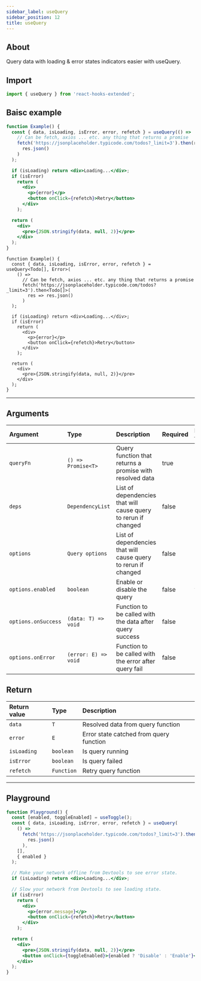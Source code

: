 ```yaml
---
sidebar_label: useQuery
sidebar_position: 12
title: useQuery
---
```



## About

Query data with loading & error states indicators easier with useQuery.

## Import

```javascript
import { useQuery } from 'react-hooks-extended';
```

## Baisc example

<Tabs groupId="lng">
  <TabItem value="javascript" label="JavaScript">

```jsx
function Example() {
  const { data, isLoading, isError, error, refetch } = useQuery(() =>
    // Can be fetch, axios ... etc. any thing that returns a promise
    fetch('https://jsonplaceholder.typicode.com/todos?_limit=3').then(res =>
      res.json()
    )
  );

  if (isLoading) return <div>Loading...</div>;
  if (isError)
    return (
      <div>
        <p>{error}</p>
        <button onClick={refetch}>Retry</button>
      </div>
    );

  return (
    <div>
      <pre>{JSON.stringify(data, null, 2)}</pre>
    </div>
  );
}
```

  </TabItem>
  <TabItem value="typescript" label="TypeScript">

```tsx
function Example() {
  const { data, isLoading, isError, error, refetch } = useQuery<Todo[], Error>(
    () =>
      // Can be fetch, axios ... etc. any thing that returns a promise
      fetch('https://jsonplaceholder.typicode.com/todos?_limit=3').then<Todo[]>(
        res => res.json()
      )
  );

  if (isLoading) return <div>Loading...</div>;
  if (isError)
    return (
      <div>
        <p>{error}</p>
        <button onClick={refetch}>Retry</button>
      </div>
    );

  return (
    <div>
      <pre>{JSON.stringify(data, null, 2)}</pre>
    </div>
  );
}
```

  </TabItem>

</Tabs>

---

## Arguments

| Argument            | Type                 | Description                                                    | Required | Default value |
| :------------------ | :------------------- | :------------------------------------------------------------- | :------- | :------------ |
| `queryFn`           | `() => Promise<T>`   | Query function that returns a promise with resolved data       | true     |               |
| `deps`              | `DependencyList`     | List of dependencies that will cause query to rerun if changed | false    | `[]`          |
| `options`           | `Query options`      | List of dependencies that will cause query to rerun if changed | false    |               |
| `options.enabled`   | `boolean`            | Enable or disable the query                                    | false    | `true`        |
| `options.onSuccess` | `(data: T) => void`  | Function to be called with the data after query success        | false    | `undefined`   |
| `options.onError`   | `(error: E) => void` | Function to be called with the error after query fail          | false    | `undefined`   |

## Return

| Return value | Type       | Description                             |
| :----------- | :--------- | :-------------------------------------- |
| `data`       | `T`        | Resolved data from query function       |
| `error`      | `E`        | Error state catched from query function |
| `isLoading`  | `boolean`  | Is query running                        |
| `isError`    | `boolean`  | Is query failed                         |
| `refetch`    | `Function` | Retry query function                    |

---

## Playground

```jsx live
function Playground() {
  const [enabled, toggleEnabled] = useToggle();
  const { data, isLoading, isError, error, refetch } = useQuery(
    () =>
      fetch('https://jsonplaceholder.typicode.com/todos?_limit=3').then(res =>
        res.json()
      ),
    [],
    { enabled }
  );

  // Make your network offline from Devtools to see error state.
  if (isLoading) return <div>Loading...</div>;

  // Slow your network from Devtools to see loading state.
  if (isError)
    return (
      <div>
        <p>{error.message}</p>
        <button onClick={refetch}>Retry</button>
      </div>
    );

  return (
    <div>
      <pre>{JSON.stringify(data, null, 2)}</pre>
      <button onClick={toggleEnabled}>{enabled ? 'Disable' : 'Enable'}</button>
    </div>
  );
}
```
